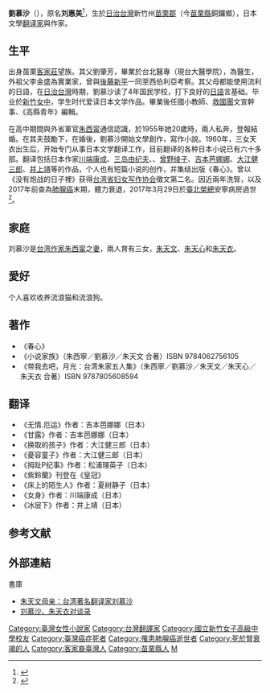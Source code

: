 '''劉慕沙'''（{{bd|1935年|8月22日<ref>{{cite web|title=2007台灣作家作品目錄|url=http://www3.nmtl.gov.tw/Writer2/writer_detail.php?id=2236|publisher=[[國立台灣文學館|國立台灣文學館]]|accessdate=2017-03-30|archive-date=2017-03-30|archive-url=https://web.archive.org/web/20170330181952/http://www3.nmtl.gov.tw/Writer2/writer_detail.php?id=2236|dead-url=no}}</ref>|2017年|3月29日<ref>{{Cite web |url=http://www.appledaily.com.tw/realtimenews/article/new/20170329/1087293/ |title=朱天文媽媽翻譯家劉慕沙過世　享壽82歲 |accessdate=2017-03-29 |archive-date=2017-07-01 |archive-url=https://web.archive.org/web/20170701081910/http://www.appledaily.com.tw/realtimenews/article/new/20170329/1087293/ |dead-url=no }}</ref>||catIdx=Liu劉}}），原名'''刘惠美'''<ref>{{cite news|title=朱天心媽媽劉慕沙過世 享壽82歲|url=http://www.cna.com.tw/news/firstnews/201703290434-1.aspx|publisher=中央通訊社|date=2017-03-29|author=鄭景雯|accessdate=2017-03-29|archive-date=2017-06-21|archive-url=https://web.archive.org/web/20170621052524/http://www.cna.com.tw/news/firstnews/201703290434-1.aspx|dead-url=no}}</ref>，生於[[日治台灣|日治台灣]]新竹州[[苗栗郡|苗栗郡]]（今[[苗栗縣|苗栗縣]]銅鑼鄉），日本文學[[翻译家|翻译家]]與作家。

==生平==
出身苗栗[[台灣客家人|客家莊]]望族。其父劉肇芳，畢業於台北醫專（現台大醫學院），為醫生，外祖父李金盛為實業家，曾與[[後藤新平|後藤新平]]一同至西伯利亞考察。其父母都能使用流利的日語，在[[日治台灣|日治台灣]]時期，劉慕沙读了4年国民学校，打下良好的[[日語|日語]]言基础。毕业於[[新竹女中|新竹女中]]，学生时代爱读日本文学作品。畢業後任國小教師、[[中國青年救國團|救國團]]文宣幹事、《高縣青年》編輯。

在高中期間與外省軍官[[朱西甯|朱西甯]]通信認識，於1955年她20歲時，兩人私奔，登報結婚。在其夫鼓勵下，在婚後，劉慕沙開始文學創作，寫作小說。1960年，三女天衣出生后，开始专门从事日本文学翻译工作，目前翻译的各种日本小说已有六十多部。翻译包括日本作家[[川端康成|川端康成]]、[[三岛由纪夫|三岛由纪夫]]、{{tsl|ja|石川達三|石川達三|石川达三}}、[[曾野绫子|曾野绫子]]、[[吉本芭娜娜|吉本芭娜娜]]、[[大江健三郎|大江健三郎]]、[[井上靖|井上靖]]等的作品，个人也有短篇小说的创作，并集结出版《春心》。曾以《没有炮战的日子裡》获得[[台湾省妇女写作协会|台湾省妇女写作协会]]徵文第二名。因近兩年洗腎，以及2017年前查為[[肺腺癌|肺腺癌]]末期，體力衰退，2017年3月29日於[[臺北榮民總醫院|臺北榮總]]安寧病房過世<ref>{{cite news|url=http://ent.ltn.com.tw/m/news/breakingnews/2020574|title=翻譯家劉慕沙過世 享壽82歲|author=楊媛婷|location=臺北|publisher=自由時報|date=2017-03-29|accessdate=2017-03-30|archive-date=2019-05-16|archive-url=https://web.archive.org/web/20190516174751/https://ent.ltn.com.tw/m/news/breakingnews/2020574|dead-url=no}}</ref>。

==家庭==
刘慕沙是[[台湾|台湾]][[作家|作家]][[朱西甯|朱西甯]]之[[妻|妻]]，兩人育有三女，[[朱天文|朱天文]]、[[朱天心|朱天心]]和[[朱天衣|朱天衣]]。

==愛好==
个人喜欢收养流浪猫和流浪狗。

==著作==
*《春心》
*《小说家族》（朱西寧／劉慕沙／朱天文 合著）ISBN 9784062756105 
*《带我去吧，月光：台湾朱家五人集》（朱西寧／劉慕沙／朱天文／朱天心／朱天衣 合著）ISBN 9787805608594 

==翻译==
*《无情.厄运》作者：吉本芭娜娜（日本）
*《甘露》作者：吉本芭娜娜（日本）
*《换取的孩子》作者：大江健三郎（日本）
*《憂容童子》作者：大江健三郎（日本）
*《拇趾P纪事》作者：松浦理英子（日本）
*《紫鈴蘭》刊登在《皇冠》
*《床上的陌生人》作者：夏树静子（日本）
*《女身》作者：川端康成（日本）
*《冰层下》作者：井上靖（日本）

==参考文献==
{{reflist}}
==外部連結==
; 書庫
*[http://book.qq.com/a/20090114/000070.htm 朱天文母亲：台湾著名翻译家刘慕沙]{{dead link|date=2017年11月 |bot=InternetArchiveBot |fix-attempted=yes }}
*[http://www.douban.com/group/topic/1703232/ 刘慕沙、朱天衣对谈录] {{Wayback|url=http://www.douban.com/group/topic/1703232/ |date=20190516052714 }}

{{Authority control}}
{{DEFAULTSORT:Liu劉}}
[[Category:臺灣女性小說家|Category:臺灣女性小說家]]
[[Category:台灣翻譯家|Category:台灣翻譯家]]
[[Category:國立新竹女子高級中學校友|Category:國立新竹女子高級中學校友]]
[[Category:臺灣癌症死者|Category:臺灣癌症死者]]
[[Category:罹患肺腺癌逝世者|Category:罹患肺腺癌逝世者]]
[[Category:死於腎衰竭的人|Category:死於腎衰竭的人]]
[[Category:客家裔臺灣人|Category:客家裔臺灣人]]
[[Category:苗栗縣人|Category:苗栗縣人]]
[[Category:劉姓|M]]